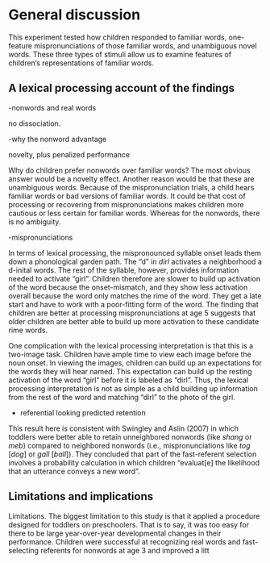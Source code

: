 General discussion {#aim2-discussion}
=======================================================================

This experiment tested how children responded to familiar words, one-feature mispronunciations of those familiar words, and unambiguous novel words. These three types of stimuli allow us to examine features of children's representations of familiar words.


A lexical processing account of the findings
------------------------------------------------------------------------

-nonwords and real words

no dissociation.

-why the nonword advantage

novelty, plus penalized performance

Why do children prefer nonwords over familiar words? The most obvious answer would be a novelty effect. Another reason would be that these are unambiguous words. Because of the mispronunciation trials, a child hears familiar words or bad versions of familiar words. It could be that cost of processing or recovering from mispronunciations makes children more cautious or less certain for familiar words. Whereas for the nonwords, there is no ambiguity.

-mispronunciations

In terms of lexical processing, the mispronounced syllable onset leads
them down a phonological garden path. The "d" in *dirl* activates a
neighborhood a d-inital words. The rest of the syllable, however,
provides information needed to activate "girl". Children therefore are slower to build up activation
of the word because the onset-mismatch, and they show less activation
overall because the word only matches the rime of the word. They get a
late start and have to work with a poor-fitting form of the word. The
finding that children are better at processing mispronunciations at
age 5 suggests that older children are better able to build up more activation to
these candidate rime words. 


One complication with the lexical processing interpretation is that this is a two-image task. Children have ample time to view each image before the noun onset. In viewing the images, children can build up an expectations for the words they will hear named. This expectation can build up the resting activation of the word "girl" before it is labeled as "dirl". Thus, the lexical processing interpretation is not as simple as a child building up information from the rest of the word and matching "dirl" to the photo of the girl. 

<!-- Not sure where I am going here... It's not just the word forms alone but the child's expectations I guess and those expectations might change or become more efficient with age. This is not as big of a concern for the four-image task because the child hears well-formed words. -->

- referential looking predicted retention

This result
here is consistent with Swingley and Aslin (2007) in which toddlers were better
able to retain unneighbored nonwords (like *shang* or *meb*) compared to
neighbored nonwords (i.e., mispronunciations like *tog* [*dog*] or *gall*
[*ball*]). They concluded that part of the fast-referent selection involves a
probability calculation in which children "evaluat[e] the likelihood that an
utterance conveys a new word". 




Limitations and implications
------------------------------------------------------------------------






Limitations. The biggest limitation to this study is that it applied a procedure designed for toddlers on preschoolers. That is to say, it was too easy for there to be large year-over-year developmental changes in their performance. Children were successful at recognizing real words and fast-selecting referents for nonwords at age 3 and improved a litt



